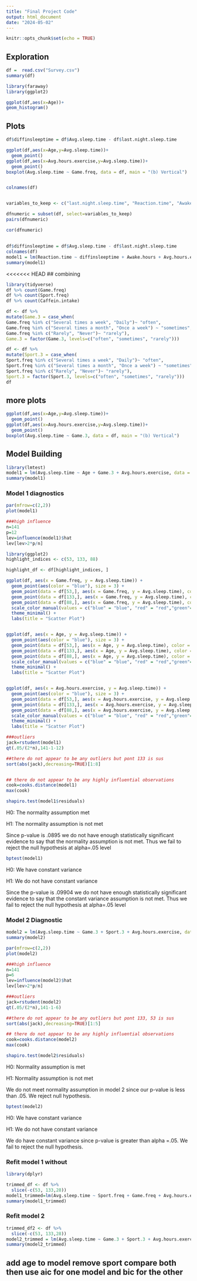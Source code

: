 ```yaml
---
title: "Final Project Code"
output: html_document
date: "2024-05-02"
---
```


```r
knitr::opts_chunk$set(echo = TRUE)
```

## Exploration

```r

df =  read.csv("Survey.csv")
summary(df)

```
  
```r
library(faraway) 
library(ggplot2) 

ggplot(df,aes(x=Age))+
geom_histogram()
```

## Plots


```r
df$diffinsleeptime = df$Avg.sleep.time - df$last.night.sleep.time

ggplot(df,aes(x=Age,y=Avg.sleep.time))+
  geom_point()
ggplot(df,aes(x=Avg.hours.exercise,y=Avg.sleep.time))+
  geom_point()
boxplot(Avg.sleep.time ~ Game.freq, data = df, main = "(b) Vertical")



```


```r

colnames(df)


variables_to_keep <- c("last.night.sleep.time", "Reaction.time", "Awake.hours", "Noise.level", "Avg.hours.exercise","Avg.sleep.time")

dfnumeric = subset(df, select=variables_to_keep)
pairs(dfnumeric)

```
```r
cor(dfnumeric)
```
## 
```r
df$diffinsleeptime = df$Avg.sleep.time - df$last.night.sleep.time
colnames(df)
model1 = lm(Reaction.time ~ diffinsleeptime + Awake.hours + Avg.hours.exercise + Noise.level + Fatigue.level, data=df)
summary(model1)
```

<<<<<<< HEAD
## combining
```r
library(tidyverse)
df %>% count(Game.freq)
df %>% count(Sport.freq)
df %>% count(Caffein.intake)

df <- df %>%
mutate(Game.3 = case_when(
Game.freq %in% c("Several times a week", "Daily")~ "often",
Game.freq %in% c("Several times a month", "Once a week") ~ "sometimes",
Game.freq %in% c("Rarely", "Never")~ "rarely"),
Game.3 = factor(Game.3, levels=c("often", "sometimes", "rarely")))

df <- df %>%
mutate(Sport.3 = case_when(
Sport.freq %in% c("Several times a week", "Daily")~ "often",
Sport.freq %in% c("Several times a month", "Once a week") ~ "sometimes",
Sport.freq %in% c("Rarely", "Never")~ "rarely"),
Sport.3 = factor(Sport.3, levels=c("often", "sometimes", "rarely")))
df

```

## more plots
```r
ggplot(df,aes(x=Age,y=Avg.sleep.time))+
  geom_point()
ggplot(df,aes(x=Avg.hours.exercise,y=Avg.sleep.time))+
  geom_point()
boxplot(Avg.sleep.time ~ Game.3, data = df, main = "(b) Vertical")

```
## Model Building
```r
library(lmtest)
model1 = lm(Avg.sleep.time ~ Age + Game.3 + Avg.hours.exercise, data = df)
summary(model1)

```
### Model 1 diagnostics
```r
par(mfrow=c(2,2))
plot(model1)
```
```r
###high influence
n=141
p=12
lev=influence(model1)$hat
lev[lev>2*p/n]
```

```r
library(ggplot2)
highlight_indices <- c(53, 133, 88)

highlight_df <- df[highlight_indices, ]

ggplot(df, aes(x = Game.freq, y = Avg.sleep.time)) +
  geom_point(aes(color = "blue"), size = 3) +
  geom_point(data = df[53,], aes(x = Game.freq, y = Avg.sleep.time), color = "red", size = 3) +
  geom_point(data = df[133,], aes(x = Game.freq, y = Avg.sleep.time), color = "green", size = 3) +
  geom_point(data = df[88,], aes(x = Game.freq, y = Avg.sleep.time), color = "black", size = 3)+
  scale_color_manual(values = c("blue" = "blue", "red" = "red","green"="green", "black" = "black")) +
  theme_minimal() +
  labs(title = "Scatter Plot")


ggplot(df, aes(x = Age, y = Avg.sleep.time)) +
  geom_point(aes(color = "blue"), size = 3) +
  geom_point(data = df[53,], aes(x = Age, y = Avg.sleep.time), color = "red", size = 3) +
  geom_point(data = df[133,], aes(x = Age, y = Avg.sleep.time), color = "green", size = 3) +
  geom_point(data = df[88,], aes(x = Age, y = Avg.sleep.time), color = "black", size = 3) +
  scale_color_manual(values = c("blue" = "blue", "red" = "red","green"="green", "black" = "black")) +
  theme_minimal() +
  labs(title = "Scatter Plot")


ggplot(df, aes(x = Avg.hours.exercise, y = Avg.sleep.time)) +
  geom_point(aes(color = "blue"), size = 3) +
  geom_point(data = df[53,], aes(x = Avg.hours.exercise, y = Avg.sleep.time), color = "red", size = 3) +
  geom_point(data = df[133,], aes(x = Avg.hours.exercise, y = Avg.sleep.time), color = "green", size = 3) +
  geom_point(data = df[88,], aes(x = Avg.hours.exercise, y = Avg.sleep.time), color = "black", size = 3)+
  scale_color_manual(values = c("blue" = "blue", "red" = "red","green"="green", "black" = "black")) +
  theme_minimal() +
  labs(title = "Scatter Plot")
```

```r
###outliers
jack=rstudent(model1)
qt(.05/(2*n),141-1-12)
```
```r
##there do not appear to be any outliers but pont 133 is sus
sort(abs(jack),decreasing=TRUE)[1:8]
```
```r

```

```r
## there do not appear to be any highly influential observations
cook=cooks.distance(model1)
max(cook)
```

```r
shapiro.test(model1$residuals)
```
H0: The normality assumption met

H1: The normality assumption is not met


Since p-value is .0895 we do not have enough statistically significant evidence to say that the normality assumption is not met. Thus we fail to reject the null hypothesis at alpha=.05 level

```r
bptest(model1)
```
H0: We have constant variance

H1: We do not have constant variance

Since the p-value is .09904 we do not have enough statistically significant evidence to say that the constant variance assumption is not met. Thus we fail to reject the null hypothesis at alpha=.05 level

### Model 2 Diagnostic
```r
model2 = lm(Avg.sleep.time ~ Game.3 + Sport.3 + Avg.hours.exercise, data = df)
summary(model2)
```
```r
par(mfrow=c(2,2))
plot(model2)
```
```r
###high influence
n=141
p=6
lev=influence(model2)$hat
lev[lev>2*p/n]
```

```r
###outliers
jack=rstudent(model2)
qt(.05/(2*n),141-1-6)
```
```r
##there do not appear to be any outliers but pont 133, 53 is sus
sort(abs(jack),decreasing=TRUE)[1:5]
```
```r
## there do not appear to be any highly influential observations
cook=cooks.distance(model2)
max(cook)
```

```r
shapiro.test(model2$residuals)
```
H0: Normality assumption is met

H1: Normality assumption is not met

We do not meet normality assumption in model 2 since our p-value is less than .05. We reject null hypothesis.

```r
bptest(model2)
```
H0: We have constant variance

H1: We do not have constant variance

We do have constant variance since p-value is greater than alpha =.05. We fail to reject the null hypothesis.

### Refit model 1 without 

```r
library(dplyr)

trimmed_df <- df %>%
  slice(-c(53, 133,28))
model1_trimmed=lm(Avg.sleep.time ~ Sport.freq + Game.freq + Avg.hours.exercise, data = trimmed_df)
summary(model1_trimmed)
```

### Refit model 2
```r
trimmed_df2 <- df %>%
  slice(-c(53, 133,28))
model2_trimmed = lm(Avg.sleep.time ~ Game.3 + Sport.3 + Avg.hours.exercise, data = trimmed_df2)
summary(model2_trimmed)
```
## add age to model remove sport compare both then use aic for one model and bic for the other
```r

```